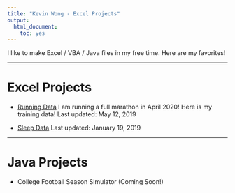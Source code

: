 ```yaml
---
title: "Kevin Wong - Excel Projects"
output:
  html_document:
    toc: yes
---
```


I like to make Excel / VBA / Java files in my free time. Here are my favorites!

***

# Excel Projects

* [Running Data](Running_5_12_2019_Kevin_Wong.xlsm){target="_blank"} I am running a full marathon in April 2020! Here is my training data! Last updated: May 12, 2019

* [Sleep Data](Sleep_Kevin_Wong_1_19_19.xlsx){target="_blank"} Last updated: January 19, 2019

***

# Java Projects

 * College Football Season Simulator (Coming Soon!)


